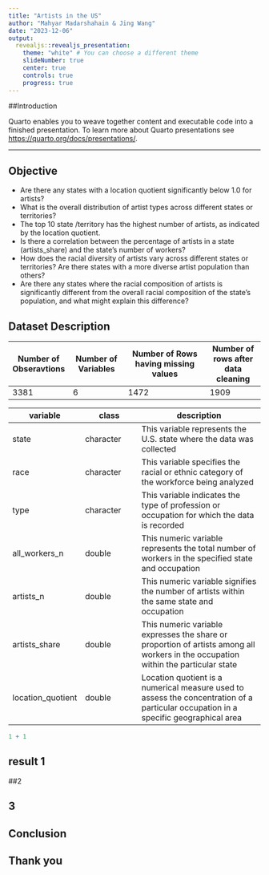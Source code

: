 ```yaml
---
title: "Artists in the US"
author: "Mahyar Madarshahain & Jing Wang"
date: "2023-12-06"
output:
  revealjs::revealjs_presentation:
    theme: "white" # You can choose a different theme
    slideNumber: true
    center: true
    controls: true
    progress: true
---
```




##Introduction

Quarto enables you to weave together content and executable code into a finished presentation. To learn more about Quarto presentations see <https://quarto.org/docs/presentations/>.

---

## Objective

-   Are there any states with a location quotient significantly below 1.0 for artists?
-   What is the overall distribution of artist types across different states or territories?
-   The top 10 state /territory has the highest number of artists, as indicated by the location quotient.
-   Is there a correlation between the percentage of artists in a state (artists_share) and the state's number of workers?
-   How does the racial diversity of artists vary across different states or territories? Are there states with a more diverse artist population than others?
-   Are there any states where the racial composition of artists is significantly different from the overall racial composition of the state's population, and what might explain this difference?

## Dataset Description

| Number of Obseravtions | Number of Variables | Number of Rows having missing values | Number of rows after data cleaning |
|----------------|----------------|------------------------|----------------|
| 3381                   | 6                   | 1472                                 | 1909                               |

| variable          | class     | description                                                                                                                          |
|-----------------|-----------------|--------------------------------------|
| state             | character | This variable represents the U.S. state where the data was collected                                                                 |
| race              | character | This variable specifies the racial or ethnic category of the workforce being analyzed                                                |
| type              | character | This variable indicates the type of profession or occupation for which the data is recorded                                          |
| all_workers_n     | double    | This numeric variable represents the total number of workers in the specified state and occupation                                   |
| artists_n         | double    | This numeric variable signifies the number of artists within the same state and occupation                                           |
| artists_share     | double    | This numeric variable expresses the share or proportion of artists among all workers in the occupation within the particular state   |
| location_quotient | double    | Location quotient is a numerical measure used to assess the concentration of a particular occupation in a specific geographical area |

```r
1 + 1
```

## result 1

##2

## 3

## Conclusion

## Thank you
